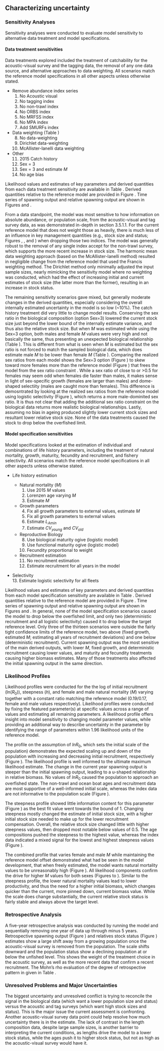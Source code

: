 ## Characterizing uncertainty
### Sensitivity Analyses
Sensitivity analyses were conducted to evaluate model sensitivity to alternative data treatment and model specifications.

#### Data treatment sensitivities
Data treatments explored included the treatment of catchability for the acoustic-visual survey and the tagging data, the removal of any one data source, and alternative approaches to data weighting. All scenarios match the reference model specifications in all other aspects unless otherwise stated.

- Remove abundance index series 
	1. No Acoustic visual
  	2. No tagging index
  	3. No non-trawl index
  	4. No ORBS index
  	5. No MRFSS index
  	6. No MPA index
	7. Add SMURFs index 

- Data weighting (Table \ref{tab:data_wt})
  	8. No data-weighting
  	9. Dirichlet data-weighting
  	10. McAllister-Ianelli data weighting

- Other
	11. 2015 Catch history
	12. Sex = 3
	13. Sex = 3 and estimate $M$
	14. No age bias

Likelihood values and estimates of key parameters and derived quantities from each data treatment sensitivity are available in Table \ref{tab:data_sensis}. Derived quantities relative to the reference model are provided in Figure \ref{fig:sensi-data-RE}. Time series of spawning output and relative spawning output are shown in Figures \ref{fig:sensi-data-ssb} and \ref{fig:sensi-data-depl}. 

From a data standpoint, the model was most sensitive to how information on absolute abundance, or population scale, from the acoustic-visual and tag survey data, as was demonstrated in-depth in section 3.5.1.1.  For the current reference model that does not weight those as heavily, there is much less of an influence in key management quantities (e.g., stock size and status; Figures \ref{fig:sensi-data-RE}, \ref{fig:sensi-data-ssb}, and \ref{fig:sensi-data-depl}) when dropping those two indices. The model was generally robust to the removal of any single index accept for the non-trawl survey, which supports the more recent increase in stock size. The harmonic mean data weighting approach (based on the McAllister-Ianelli method) resulted in negligible change from the reference model that used the Francis weighting method. The Dirichlet method only minimally adjusted the input sample sizes, nearly mimicking the sensitivity model where no weighting was conducted, which had the effect of increasing initial and current estimates of stock size (the latter more than the former), resulting in an increase in stock status. 

The remaining sensitivity scenarios gave mixed, but generally moderate changes in the derived quantities, especially considering the overall internally estimated uncertainty in the model is so low (~10%). The catch history treatment did very little to change model results. Conserving the sex ratio in the biological composition (option Sex=3) lowered the current stock size just beyond the lower bound of the internally estimate variance, and thus also the relative stock size. But when $M$ was estimated while using the Sex=3 option, both males and female $M$ values were very high and not basically the same, thus presenting an unexpected biological relationship (Table \ref{tab:data_sensis}). This is different from what is seen when $M$ is estimated but the sex ratio is not forced to match the sampled biological data, which does estimate male $M$ to be lower than female $M$ (Table \ref{tab:modspec_sensis}). Comparing the realized sex ratios from each model shows the Sex=3 option (Figure \ref{fig:sexratioSex3}) to skew toward more females more than the reference model (Figure \ref{fig:sexratioSex12}) that frees the model from the sex ratio constraint . While a sex ratio of close to or >0.5 for females may seem odd when females die faster than males, it makes sense in light of sex-specific growth (females are larger than males) and dome-shaped selectiity (males are caught more than females). This difference is demosntrated by looking at the realized sex ratios from the reference model using logistic selectivity (Figure \ref{fig:sexratio12Log}), which returns a more male-dominited sex ratio. It is thus not clear that adding the additional sex ratio constraint on the biological data returns more realistic biological relationships. Lastly, assuming no bias in ageing produced slightly lower current stock sizes and resultant lower relative stock size. None of the data treatments caused the stock to drop below the overfished limit.

#### Model specification sensitivities
Model specifications looked at the estimation of individual and combinations of life history parameters, including the treatment of natural mortality, growth, maturity, fecundity and recruitment, and fishery selectivity. All scenarios match the reference model specifications in all other aspects unless otherwise stated.

- Life history estimation

	- Natural mortality ($M$)
		1. Use 2015 $M$ values 
		2. Lorenzen age varying $M$
		3. Estimate $M$

	- Growth parameters
	 	4. Fix all growth parameters to external values, estimate $M$
		5. Fix all growth parameters to external values
	 	6. Estimate $L_{Amin}$
	 	7. Estimate $CV_{young}$ and $CV_{old}$

	- Reproductive Biology
	 	8. Use biological maturity ogive (logistic model)
	 	9. Use functional maturity ogive (logistic model)
	 	10. Fecundity proportional to weight

	- Recruitment estimation
	 	11. No recruitment estimation
	 	12. Estimate recruitment for all years in the model

 - Selectivity  
		13. Estimate logistic selectivity for all fleets
	
Likelihood values and estimates of key parameters and derived quantities from each model specification sensitivity are available in Table \ref{tab:modspec_sensis}. Derived quantities relative to the reference model are provided in Figure \ref{fig:sensi-modspec-RE}. Time series of spawning output and relative spawning output are shown in Figures \ref{fig:sensi-modspec-ssb} and \ref{fig:sensi-modspec-depl}. In general, none of the model specification scenarios caused the model to drop below the overfished limit, and only two (deterministic recruitment and all logistic selectivity) caused it to drop below the target reference level. Only three of the thirteen scenarios were outside the fairly tight confidence limits of the reference model, two above (fixed growth, estimated $M$; estimating all years of recruitment deviations) and one below (deterministic recruitment). Current spawning output was the most sensitive of the main derived outputs, with lower $M$, fixed growth, and deterministic recruitment causing lower values, and maturity and fecundity treatments causing higher biomass estimates. Many of those treatments also affected the initial spawning output in the same direction.  


### Likelihood Profiles

Likelihood profiles were conducted for the the log of initial recruitment (ln($R_0$)), steepness ($h$), and female and male natural mortality ($M$) varying together with a constant ratio matching the reference model (0.19/0.17, female and male values respectively). Likelihood profiles were conducted by fixing the featured parameter(s) at specific values across a range of values and estimating all remaining parameters. A likelihood profile offers insight into model sensitivity to changing model parameter values, while providing an additional way to describe uncertainty in the parameter by identifying the range of parameters within 1.96 likelihood units of the reference model.

The profile on the assumption of $lnR_0$, which sets the initial scale of the population) demonstrates the expected scaling up and down of the population with increasing and decreasing initial recruitment, respectively (Figure \ref{fig:R0-profile}). The likelihood profile is well informed to the ultimate maximum likelihood estimate. The change in the current year spawning output is steeper than the initial spawning output, leading to a u-shaped relationship in relative biomass. No values of $lnR_0$ caused the population to approach an overfished state. The non-trawl and ocean boat ages and recruitment data are most supportive of a well-informed initial scale, whereas the index data are not informative to the population scale (Figure \ref{fig:R0-profile-components}).

The steepness profile showed little information content for this parameter (Figure \ref{fig:steepness-profile}) as the best fit value went towards the bound of 1. Changing steepness mostly changed the estimate of initial stock size, with a higher initial stock size needed to make up for the lower recruitment compensation. Overall, the relative stock size changed little with higher steepness values, then dropped most notable below values of 0.5. The age compositions pushed the steepness to the highest value, whereas the index data indicated a mixed signal for the lowest and highest steepness values (Figure \ref{fig:steepness-profile-components}).
 
The combined profile that varies female and male $M$ while maintaining the reference model offset demonstrated what had be seen in the model development, that when freely estimated, the model wants natural mortality values to be unreasonably high (Figure \ref{fig:M-multiprofile-combo}). All likelihood components confirm the drive for higher $M$ values for both sexes (Figures \ref{fig:M-multiprofile-like-components} to \ref{fig:M-multiprofile-survey-components}). Similar to the steepness profile, the lower natural mortality values lead to lower productivity, and thus the need for a higher initial biomass, which changes quicker than the current, more pinned down, current biomass value. While the scale does change substantially, the current relative stock status is fairly stable and always above the target level.


### Retrospective Analysis

A five-year retrospective analysis was conducted by running the model and sequentially removing one year of data up through minus 5 years. Retrospective spawning output (Figure \ref{fig:retro-ssb}) and relatives stock status (Figure \ref{fig:retro-depl}) estimates show a large shift away from a growing population once the acoustic-visual survey is removed from the population. The scale shifts downward and the population status show a declining population at or below the unfished level. This shows the weight of the treatment choice in the acoustic survey, as well as the more recent data that confirm a recent recruitment. The Mohn's rho evaluation of the degree of retrospective pattern in given in Table \ref{tab:RetroMohnsrho}.


### Unresolved Problems and Major Uncertainties

The biggest uncertainty and unresolved conflict is trying to reconcile the signal in the biological data (which want a lower population size and status) versus the acoustic and tag surveys (which want high stock sizes and status). This is the major issue the current assessment is confronting. Another acoustic-visual survey data point could help resolve how much uncertainty there is in the estimate. The lack of contrast in the length composition data, despite large sample sizes, is another barrier to interpreting the current conditions, as lengths drive the model to a lower stock status, while the ages push it to higher stock status, but not as high as the acoustic-visual survey would have it. 